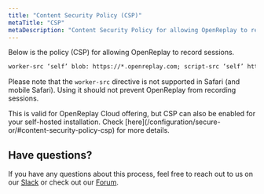 ```yaml
---
title: "Content Security Policy (CSP)"
metaTitle: "CSP"
metaDescription: "Content Security Policy for allowing OpenReplay to record sessions."
---
```


Below is the policy (CSP) for allowing OpenReplay to record sessions.

```html
worker-src ‘self’ blob: https://*.openreplay.com; script-src ‘self’ https://*.openreplay.com;
```

Please note that the `worker-src` directive is not supported in Safari (and mobile Safari). Using it should not prevent OpenReplay from recording sessions.

<Aside type="tip">
 This is valid for OpenReplay Cloud offering, but CSP can also be enabled for your self-hosted installation. Check [here](/configuration/secure-or/#content-security-policy-csp) for more details.
</Aside>

## Have questions?
If you have any questions about this process, feel free to reach out to us on our [Slack](https://slack.openreplay.com) or check out our [Forum](https://forum.openreplay.com).